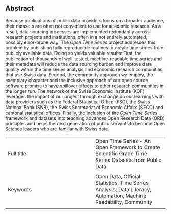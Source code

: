 ## Abstract {.unnumbered}

Because publications of public data providers focus on a broader audience, their datasets are often not convenient to use for academic research. As a result, data sourcing processes are implemented redundantly across research projects and institutions, often in a not entirely automated, possibly error-prone way. The *Open Time Series* project addresses this problem by publishing fully reproducible routines to create time series from publicly available data. Doing so yields valuable results: First, the publication of thousands of well-tested, machine-readable time series and their metadata will reduce the data sourcing burden and improve data quality within the time series analysis and economic research communities that use Swiss data.
Second, the community approach we employ, the exemplary character and the inclusive approach of our open source software promise to have spillover effects to other research communities in the longer run. 
The network of the Swiss Economic Institute (KOF) leverages the impact of our project through exchange on our learnings with data providers such as the Federal Statistical Office (FSO), the Swiss National Bank (SNB), the Swiss Secretariat of Economic Affairs (SECO) and cantonal statistical offices. 
Finally, the inclusion of the *Open Time Series* framework and datasets into teaching advances Open Research Data (ORD) principles and helps the next generation of public servants to become Open Science leaders who are familiar with Swiss data.




|  |  |
|:-----|:----|
|   Full title  |  Open Time Series - An Open Framework to Create Scientific Grade Time Series Datasets from Public Data
  |
|  Keywords |  Open Data, Official Statistics, Time Series Analysis, Data Literacy, Automation, Machine Readability, Community
 |

